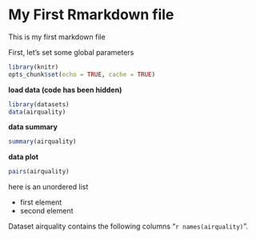 My First Rmarkdown file
=======================

This is my first markdown file


First, let's set some global parameters
```r
library(knitr)
opts_chunk$set(echo = TRUE, cache = TRUE)
```



**load data (code has been hidden)**

```r
library(datasets)
data(airquality)
```

**data summary**

```r
summary(airquality)
```


**data plot**

```r
pairs(airquality)
```

here is an unordered list

* first element
* second element

Dataset airquality contains the following columns "`r names(airquality)`".